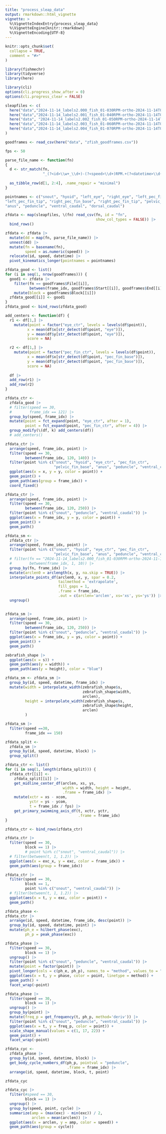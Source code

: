 ```yaml
---
title: "process_sleap_data"
output: rmarkdown::html_vignette
vignette: >
  %\VignetteIndexEntry{process_sleap_data}
  %\VignetteEngine{knitr::rmarkdown}
  %\VignetteEncoding{UTF-8}
---
```


```r
knitr::opts_chunk$set(
  collapse = TRUE,
  comment = "#>"
)
```

```r
library(fishmechr)
library(tidyverse)
library(here)
```

```r
library(cli)
options(cli.progress_show_after = 0)
options(cli.progress_clear = FALSE)
```

```r
sleapfiles <- c(
  here("data","2024-11-14_labels2.000_fish_01-030RPM-ortho-2024-11-14T044441.analysis.csv"),
  here("data","2024-11-14_labels2.001_fish_01-040RPM-ortho-2024-11-14T044525.analysis.csv"),
  here("data", "2024-11-14_labels2.002_fish_01-050RPM-ortho-2024-11-14T045204.analysis.csv"),
  here("data","2024-11-14_labels2.003_fish_01-060RPM-ortho-2024-11-14T044754.analysis.csv"),
  here("data","2024-11-14_labels2.004_fish_01-070RPM-ortho-2024-11-14T044858.analysis.csv")
)

goodframes <- read_csv(here("data", "zfish_goodframes.csv"))

fps <- 50
```

```r
parse_file_name <- function(fn)
{
  d <- str_match(fn, 
                 "_(?<id>\\w+_\\d+)-(?<speed>\\d+)RPM.+(?<datetime>\\d{4}-\\d{2}-\\d{2}T\\d{6})")
  
  as_tibble_row(d[1, 2:4], .name_repair = "minimal")
}
```

```r
pointnames <- c("snout", "hyoid", "left_eye", "right_eye", "left_pec_fin_base", 
"left_pec_fin_tip", "right_pec_fin_base", "right_pec_fin_tip", "pelvic_fin_base",
"anus", "peduncle", "ventral_caudal", "dorsal_caudal")
```

```r
zfdata <- map(sleapfiles, \(fn) read_csv(fn, id = "fn", 
                                         show_col_types = FALSE)) |> 
  bind_rows()
```

```r
zfdata <- zfdata |> 
  mutate(dd = map(fn, parse_file_name)) |> 
  unnest(dd) |> 
  mutate(fn = basename(fn),
         speed = as.numeric(speed)) |> 
  relocate(id, speed, datetime) |> 
  pivot_kinematics_longer(pointnames = pointnames)
```

```r
zfdata_good <- list()
for (i in seq(1, nrow(goodframes))) {
  good1 <- zfdata |> 
    filter(fn == goodframes$File[[i]],
           between(frame_idx, goodframes$Start[[i]], goodframes$End[[i]])) |> 
    mutate(block = goodframes$Block[[i]])
  zfdata_good[[i]] <- good1
}
zfdata_good <- bind_rows(zfdata_good)
```

```r
add_centers <- function(df) {
  r1 <- df[1,] |>
    mutate(point = factor("eye_ctr", levels = levels(df$point)),
          x = mean(df$x[str_detect(df$point, "eye")]),
          y = mean(df$y[str_detect(df$point, "eye")]),
          score = NA)

  r2 <- df[1,] |>
    mutate(point = factor("pec_fin_ctr", levels = levels(df$point)),
          x = mean(df$x[str_detect(df$point, "pec_fin_base")]),
          y = mean(df$y[str_detect(df$point, "pec_fin_base")]),
          score = NA)
  
  df |> 
  add_row(r1) |> 
  add_row(r2)
}
```

```r
zfdata_ctr <-
  zfdata_good |> 
  # filter(speed == 30,
  #        frame_idx == 121) |>
  group_by(speed, frame_idx) |>
  mutate(point = fct_expand(point, "eye_ctr", after = 1),
         point = fct_expand(point, "pec_fin_ctr", after = 4)) |> 
  group_modify(\(df, k) add_centers(df))
  # add_centers()
```

```r
zfdata_ctr |> 
  arrange(speed, frame_idx, point) |> 
  filter(speed == 30,
         between(frame_idx, 120, 140)) |> 
  filter(point %in% c("snout", "hyoid", "eye_ctr", "pec_fin_ctr", 
                      "pelvic_fin_base", "anus", "peduncle", "ventral_caudal")) |> 
  ggplot(aes(x = x, y = y, color = point)) +
  geom_point() +
  geom_path(aes(group = frame_idx)) +
  coord_fixed()
```

```r
zfdata_ctr |> 
  arrange(speed, frame_idx, point) |> 
  filter(speed == 30,
         between(frame_idx, 120, 250)) |> 
  filter(point %in% c("snout", "peduncle", "ventral_caudal")) |> 
  ggplot(aes(x = frame_idx, y = y, color = point)) +
  geom_point() +
  geom_path()
```

```r
zfdata_sm <-
  zfdata_ctr |> 
  arrange(speed, frame_idx, point) |> 
  filter(point %in% c("snout", "hyoid", "eye_ctr", "pec_fin_ctr", 
                      "pelvic_fin_base", "anus", "peduncle", "ventral_caudal")) |> 
  # filter(fn == "2024-11-14_labels2.000_fish_01-030RPM-ortho-2024-11-14T044441.analysis.csv",
  #        between(frame_idx, 1, 10)) |>
  group_by(fn, frame_idx) |>
  mutate(arclen0 = arclength(x, y, na.skip = TRUE)) |> 
  interpolate_points_df(arclen0, x, y, spar = 0.2,
                        tailmethod = 'extrapolate',
                        fill_gaps = 1,
                        .frame = frame_idx,
                        .out = c(arclen='arclen', xs='xs', ys='ys')) |> 
  ungroup()
  
```

```r
zfdata_sm |> 
  arrange(speed, frame_idx, point) |> 
  filter(speed == 30,
         between(frame_idx, 120, 250)) |> 
  filter(point %in% c("snout", "peduncle", "ventral_caudal")) |> 
  ggplot(aes(x = frame_idx, y = ys, color = point)) +
  geom_point() +
  geom_path()

```

```r
zebrafish_shape |> 
  ggplot(aes(x = s)) +
  geom_path(aes(y = width)) +
  geom_path(aes(y = height), color = "blue")
```

```r
zfdata_sm <- zfdata_sm |> 
  group_by(id, speed, datetime, frame_idx) |> 
  mutate(width = interpolate_width(zebrafish_shape$s,
                                   zebrafish_shape$width,
                                   arclen),
         height = interpolate_width(zebrafish_shape$s,
                                   zebrafish_shape$height,
                                   arclen)
         )
```

```r
zfdata_sm |> 
  filter(speed ==30,
         frame_idx == 150)
```

```r
zfdata_split <-
  zfdata_sm |> 
  group_by(id, speed, datetime, block) |> 
  group_split()

zfdata_ctr <- list()
for (i in seq(1, length(zfdata_split))) {
  zfdata_ctr[[i]] <-
    zfdata_split[[i]] |> 
    get_midline_center_df(arclen, xs, ys,
                          width = width, height = height,
                          .frame = frame_idx) |> 
    mutate(xctr = xs - xcom,
           yctr = ys - ycom,
           t = frame_idx / fps) |> 
    get_primary_swimming_axis_df(t, xctr, yctr, 
                                 .frame = frame_idx)
}

zfdata_ctr <- bind_rows(zfdata_ctr)
```

```r
zfdata_ctr |> 
  filter(speed == 30,
         block == 1) |> 
         # point %in% c("snout", "ventral_caudal")) |> 
  # filter(between(t, 1, 1.2)) |> 
  ggplot(aes(x = exc_x, y = exc, color = frame_idx)) +
  geom_path(aes(group = frame_idx))
```

```r
zfdata_ctr |> 
  filter(speed == 30,
         block == 1,
         point %in% c("snout", "ventral_caudal")) |> 
  # filter(between(t, 1, 1.2)) |> 
  ggplot(aes(x = t, y = exc, color = point)) +
  geom_path()
```

```r
zfdata_phase <-
zfdata_ctr |> 
  arrange(id, speed, datetime, frame_idx, desc(point)) |> 
  group_by(id, speed, datetime, point) |> 
  mutate(ph_e = hilbert_phase(exc),
         ph_p = peak_phase(exc))
```

```r
zfdata_phase |> 
  filter(speed == 30,
         block == 1) |> 
  ungroup() |> 
  filter(point %in% c("snout", "peduncle", "ventral_caudal")) |> 
  mutate(point = factor(point)) |> 
  pivot_longer(cols = c(ph_e, ph_p), names_to = "method", values_to = "phase") |> 
  ggplot(aes(x = t, y = phase, color = point, linetype = method)) +
  geom_path() + 
  facet_wrap(~point)
```

```r
zfdata_phase |> 
  filter(speed == 30,
         block == 1) |> 
  ungroup() |> 
  group_by(point) |> 
  mutate(freq_p = get_frequency(t, ph_p, method='deriv')) |> 
  filter(point %in% c("snout", "peduncle", "ventral_caudal")) |> 
  ggplot(aes(x = t, y = freq_p, color = point)) +
  scale_shape_manual(values = c(1, 17, 22)) +
  geom_point() +
  facet_wrap(~point)
```

```r
zfdata_cyc <-
  zfdata_phase |> 
  group_by(id, speed, datetime, block) |> 
  get_body_cycle_numbers_df(ph_p, pointval = "peduncle",
                            .frame = frame_idx) |> 
  arrange(id, speed, datetime, block, t, point)

zfdata_cyc
```

```r
zfdata_cyc |> 
  filter(#speed == 30,
         block == 1) |> 
  ungroup() |> 
  group_by(speed, point, cycle) |> 
  summarize(amp = (max(exc) - min(exc)) / 2,
            arclen = mean(arclen)) |> 
  ggplot(aes(x = arclen, y = amp, color = speed)) +
  geom_path(aes(group = cycle))

```

